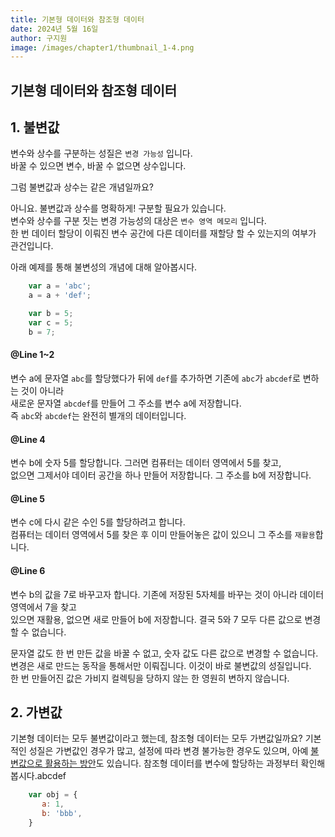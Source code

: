 ```yaml
---
title: 기본형 데이터와 참조형 데이터
date: 2024년 5월 16일
author: 구지원
image: /images/chapter1/thumbnail_1-4.png
---
```



## 기본형 데이터와 참조형 데이터

## 1. 불변값
변수와 상수를 구분하는 성질은 `변경 가능성` 입니다.<br />
바꿀 수 있으면 변수, 바꿀 수 없으면 상수입니다.

<Callout emoji='🤔'>
  그럼 불변값과 상수는 같은 개념일까요?
</Callout>

아니요. 불변값과 상수를 명확하게! 구분할 필요가 있습니다.<br />
변수와 상수를 구분 짓는 변경 가능성의 대상은 `변수 영역 메모리` 입니다.<br />
한 번 데이터 할당이 이뤄진 변수 공간에 다른 데이터를 재할당 할 수 있는지의 여부가 관건입니다.

아래 예제를 통해 불변성의 개념에 대해 알아봅시다.

 ```javascript showLineNumbers filename="불변성" copy
     var a = 'abc';
     a = a + 'def';

     var b = 5;
     var c = 5;
     b = 7;
```

#### @Line 1~2
변수 a에 문자열 `abc`를 할당했다가 뒤에 `def`를 추가하면 기존에 `abc`가 `abcdef`로 변하는 것이 아니라<br />
새로운 문자열 `abcdef`를 만들어 그 주소를 변수 a에 저장합니다.<br /> 즉 `abc`와 `abcdef`는 완전히 별개의 데이터입니다.

#### @Line 4
변수 b에 숫자 5를 할당합니다. 그러면 컴퓨터는 데이터 영역에서 5를 찾고,<br />
없으면 그제서야 데이터 공간을 하나 만들어 저장합니다. 그 주소를 b에 저장합니다.

#### @Line 5
변수 c에 다시 같은 수인 5를 할당하려고 합니다. <br />
컴퓨터는 데이터 영역에서 5를 찾은 후 이미 만들어놓은 값이 있으니 그 주소를 `재활용`합니다.

#### @Line 6
변수 b의 값을 7로 바꾸고자 합니다. 기존에 저장된 5자체를 바꾸는 것이 아니라 데이터 영역에서 7을 찾고<br />
있으면 재활용, 없으면 새로 만들어 b에 저장합니다. 결국 5와 7 모두 다른 값으로 변경할 수 없습니다.


<Callout type='info'>
  문자열 값도 한 번 만든 값을 바꿀 수 없고, 숫자 값도 다른 값으로 변경할 수 없습니다. <br />
  변경은 새로 만드는 동작을 통해서만 이뤄집니다. 이것이 바로 불변값의 성질입니다. <br />
  한 번 만들어진 값은 가비지 컬렉팅을 당하지 않는 한 영원히 변하지 않습니다.
</Callout>


## 2. 가변값

기본형 데이터는 모두 불변값이라고 했는데, 참조형 데이터는 모두 가변값일까요?
기본적인 성질은 가변값인 경우가 많고, 설정에 따라 변경 불가능한 경우도 있으며, 아예 [불변값으로 활용하는 방안]()도 있습니다.
참조형 데이터를 변수에 할당하는 과정부터 확인해 봅시다.abcdef

 ```javascript showLineNumbers filename="참조형 데이터의 할당" copy
     var obj = {
        a: 1,
        b: 'bbb',
     }
```



